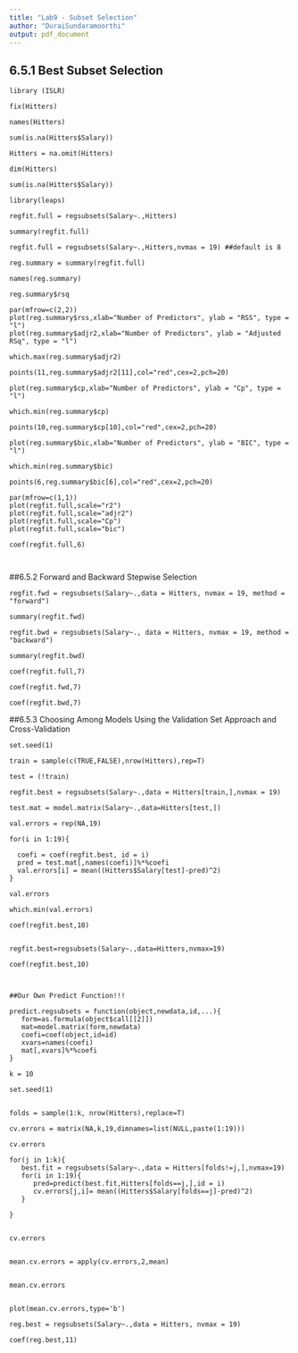 ---
title: "Lab9 - Subset Selection"
author: "DuraiSundaramoorthi"
output: pdf_document
---

## 6.5.1 Best Subset Selection

```
library (ISLR)

fix(Hitters)

names(Hitters)

sum(is.na(Hitters$Salary))

Hitters = na.omit(Hitters)

dim(Hitters)

sum(is.na(Hitters$Salary))

library(leaps)

regfit.full = regsubsets(Salary~.,Hitters)

summary(regfit.full)

regfit.full = regsubsets(Salary~.,Hitters,nvmax = 19) ##default is 8

reg.summary = summary(regfit.full)

names(reg.summary)

reg.summary$rsq

par(mfrow=c(2,2))
plot(reg.summary$rss,xlab="Number of Predictors", ylab = "RSS", type = "l")
plot(reg.summary$adjr2,xlab="Number of Predictors", ylab = "Adjusted RSq", type = "l")

which.max(reg.summary$adjr2)

points(11,reg.summary$adjr2[11],col="red",cex=2,pch=20)

plot(reg.summary$cp,xlab="Number of Predictors", ylab = "Cp", type = "l")

which.min(reg.summary$cp)

points(10,reg.summary$cp[10],col="red",cex=2,pch=20)

plot(reg.summary$bic,xlab="Number of Predictors", ylab = "BIC", type = "l")

which.min(reg.summary$bic)

points(6,reg.summary$bic[6],col="red",cex=2,pch=20)

par(mfrow=c(1,1))
plot(regfit.full,scale="r2")
plot(regfit.full,scale="adjr2")
plot(regfit.full,scale="Cp")
plot(regfit.full,scale="bic")

coef(regfit.full,6)



```

##6.5.2 Forward and Backward Stepwise Selection

```
regfit.fwd = regsubsets(Salary~.,data = Hitters, nvmax = 19, method = "forward")

summary(regfit.fwd)

regfit.bwd = regsubsets(Salary~., data = Hitters, nvmax = 19, method = "backward")

summary(regfit.bwd)

coef(regfit.full,7)

coef(regfit.fwd,7)

coef(regfit.bwd,7)

```

##6.5.3 Choosing Among Models Using the Validation Set Approach and Cross-Validation

```
set.seed(1)

train = sample(c(TRUE,FALSE),nrow(Hitters),rep=T)

test = (!train)

regfit.best = regsubsets(Salary~.,data = Hitters[train,],nvmax = 19)

test.mat = model.matrix(Salary~.,data=Hitters[test,])

val.errors = rep(NA,19)

for(i in 1:19){

  coefi = coef(regfit.best, id = i)
  pred = test.mat[,names(coefi)]%*%coefi
  val.errors[i] = mean((Hitters$Salary[test]-pred)^2)  
}

val.errors

which.min(val.errors)

coef(regfit.best,10)


regfit.best=regsubsets(Salary~.,data=Hitters,nvmax=19)

coef(regfit.best,10)



##Our Own Predict Function!!!

predict.regsubsets = function(object,newdata,id,...){
   form=as.formula(object$call[[2]])
   mat=model.matrix(form,newdata)
   coefi=coef(object,id=id)
   xvars=names(coefi)
   mat[,xvars]%*%coefi
}

k = 10

set.seed(1)


folds = sample(1:k, nrow(Hitters),replace=T)

cv.errors = matrix(NA,k,19,dimnames=list(NULL,paste(1:19)))

cv.errors

for(j in 1:k){
   best.fit = regsubsets(Salary~.,data = Hitters[folds!=j,],nvmax=19)
   for(i in 1:19){
      pred=predict(best.fit,Hitters[folds==j,],id = i)
      cv.errors[j,i]= mean((Hitters$Salary[folds==j]-pred)^2)
   }

}


cv.errors


mean.cv.errors = apply(cv.errors,2,mean)


mean.cv.errors


plot(mean.cv.errors,type='b')

reg.best = regsubsets(Salary~.,data = Hitters, nvmax = 19)

coef(reg.best,11)
```
